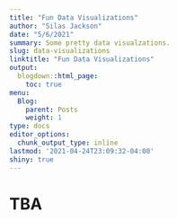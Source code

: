 ```yaml
---
title: "Fun Data Visualizations"
author: "Silas Jackson"
date: "5/6/2021"
summary: Some pretty data visualzations.
slug: data-visualizations
linktitle: "Fun Data Visualizations"
output:
  blogdown::html_page:
    toc: true
menu:
  Blog:
    parent: Posts
    weight: 1
type: docs
editor_options: 
  chunk_output_type: inline
lastmod: '2021-04-24T23:09:32-04:00'
shiny: true
---
```

# TBA



